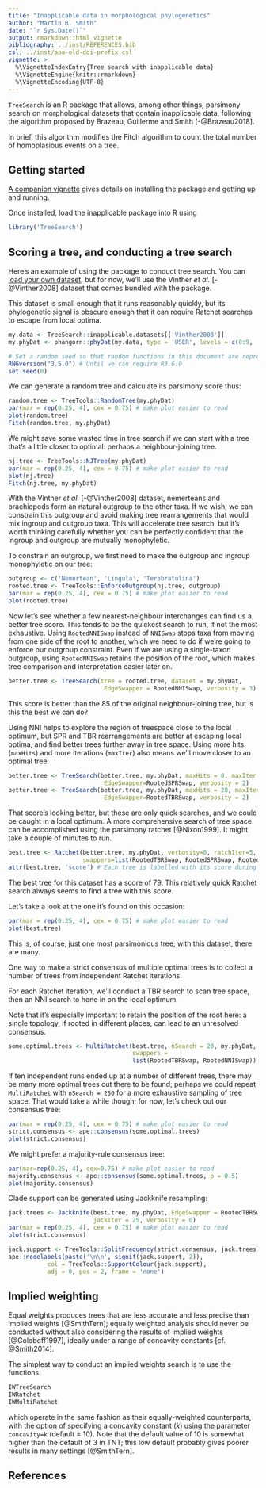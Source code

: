 ```yaml
---
title: "Inapplicable data in morphological phylogenetics"
author: "Martin R. Smith"
date: "`r Sys.Date()`"
output: rmarkdown::html_vignette
bibliography: ../inst/REFERENCES.bib
csl: ../inst/apa-old-doi-prefix.csl
vignette: >
  %\VignetteIndexEntry{Tree search with inapplicable data}
  %\VignetteEngine{knitr::rmarkdown}
  %\VignetteEncoding{UTF-8}
---
```



`TreeSearch` is an R package that allows, among other things, parsimony search on
morphological datasets that contain inapplicable data, following the algorithm proposed
by Brazeau, Guillerme and Smith [-@Brazeau2018].

In brief, this algorithm modifies the Fitch algorithm to count the total number of homoplasious 
events on a tree.

## Getting started

[A companion vignette](getting-started.html) gives details on installing the package
and getting up and running.

<!--
# message=FALSE will suppress message when loading TreeSearch
# Temporary fix until R.oo is updated -- remove thereafter
# https://github.com/r-lib/rlang/issues/669
-->

Once installed, load the inapplicable package into R using
```r
library('TreeSearch')
```

## Scoring a tree, and conducting a tree search

Here's an example of using the package to conduct tree search.
You can [load your own dataset](load-data.html), but for now, we'll use the 
Vinther _et al._ [-@Vinther2008] dataset that comes bundled with the package.

This dataset is small enough that it runs reasonably quickly, but its phylogenetic
signal is obscure enough that it can require Ratchet searches to escape from local optima.

```r
my.data <- TreeSearch::inapplicable.datasets[['Vinther2008']]
my.phyDat <- phangorn::phyDat(my.data, type = 'USER', levels = c(0:9, '-'))
```

```R
# Set a random seed so that random functions in this document are reproducible
RNGversion("3.5.0") # Until we can require R3.6.0
set.seed(0)
```

We can generate a random tree and calculate its parsimony score thus:
```r
random.tree <- TreeTools::RandomTree(my.phyDat)
par(mar = rep(0.25, 4), cex = 0.75) # make plot easier to read
plot(random.tree)
Fitch(random.tree, my.phyDat)
```

We might save some wasted time in tree search if we can start with a tree that's a little 
closer to optimal: perhaps a neighbour-joining tree.
```r
nj.tree <- TreeTools::NJTree(my.phyDat)
par(mar = rep(0.25, 4), cex = 0.75) # make plot easier to read
plot(nj.tree)
Fitch(nj.tree, my.phyDat)
```

With the Vinther _et al._ [-@Vinther2008] dataset, nemerteans and brachiopods form an natural outgroup to 
the other taxa. 
If we wish, we can constrain this outgroup and avoid making tree rearrangements that would mix 
ingroup and outgroup taxa.
This will accelerate tree search, but it's worth thinking carefully whether you can be perfectly
confident that the ingroup and outgroup are mutually monophyletic.

To constrain an outgroup, we first need to make the outgroup and ingroup monophyletic on our tree:

```r
outgroup <- c('Nemertean', 'Lingula', 'Terebratulina')
rooted.tree <- TreeTools::EnforceOutgroup(nj.tree, outgroup)
par(mar = rep(0.25, 4), cex = 0.75) # make plot easier to read
plot(rooted.tree)
```


Now let's see whether a few nearest-neighbour interchanges can find us a better tree score. 
This tends to be the quickest search to run, if not the most exhaustive.
Using `RootedNNISwap` instead of `NNISwap` stops taxa from moving from one side of the root to another,
which we need to do if we're going to enforce our outgroup constraint.  Even if we are using a
single-taxon outgroup, using `RootedNNISwap` retains the position of the root, which makes tree
comparison and interpretation easier later on.

```r
better.tree <- TreeSearch(tree = rooted.tree, dataset = my.phyDat, 
                           EdgeSwapper = RootedNNISwap, verbosity = 3)
```

This score is better than the 85 of the original neighbour-joining tree, but is this the best we can do?

Using NNI helps to explore the region of treespace close to the local optimum, but SPR and TBR 
rearrangements are better at escaping local optima, and find better trees
further away in tree space.  Using more hits (`maxHits`) and more iterations (`maxIter`) also
means we'll move closer to an optimal tree.
```r
better.tree <- TreeSearch(better.tree, my.phyDat, maxHits = 8, maxIter = 10000,
                           EdgeSwapper=RootedSPRSwap, verbosity = 2)
better.tree <- TreeSearch(better.tree, my.phyDat, maxHits = 20, maxIter = 40000, 
                           EdgeSwapper=RootedTBRSwap, verbosity = 2)
```

That score's looking better, but these are only quick searches, and we could be caught in a local optimum. 
A more comprehensive search of tree space can be accomplished using the parsimony ratchet [@Nixon1999].
It might take a couple of minutes to run.

```r
best.tree <- Ratchet(better.tree, my.phyDat, verbosity=0, ratchIter=5,
                     swappers=list(RootedTBRSwap, RootedSPRSwap, RootedNNISwap))
attr(best.tree, 'score') # Each tree is labelled with its score during tree search
```

The best tree for this dataset has a score of 79.  This relatively quick Ratchet search always seems
to find a tree with this score.

Let's take a look at the one it's found on this occasion:
```r
par(mar = rep(0.25, 4), cex = 0.75) # make plot easier to read
plot(best.tree)
```

This is, of course, just one most parsimonious tree; with this dataset, there are many.

One way to make a strict consensus of multiple optimal trees is to collect a 
number of trees from independent Ratchet iterations.

For each Ratchet iteration, we'll conduct a TBR search to scan tree space, 
then an NNI search to hone in on the local optimum.

Note that it's especially important to retain the position of the root here:
a single topology, if rooted in different places, can lead to an unresolved consensus.

```r
some.optimal.trees <- MultiRatchet(best.tree, nSearch = 20, my.phyDat,
                                   swappers = 
                                   list(RootedTBRSwap, RootedNNISwap))
```

If ten independent runs ended up at a number of different trees, there may be many more optimal trees out there to  be found; perhaps we could repeat `MultiRatchet` with `nSearch = 250` for a more exhaustive sampling of tree space.
That would take a while though; for now, let's check out our consensus tree:

```r
par(mar = rep(0.25, 4), cex = 0.75) # make plot easier to read
strict.consensus <- ape::consensus(some.optimal.trees)
plot(strict.consensus)
```

We might prefer a majority-rule consensus tree:

```r
par(mar=rep(0.25, 4), cex=0.75) # make plot easier to read
majority.consensus <- ape::consensus(some.optimal.trees, p = 0.5)
plot(majority.consensus)
```

Clade support can be generated using Jackknife resampling:

```r
jack.trees <- Jackknife(best.tree, my.phyDat, EdgeSwapper = RootedTBRSwap,
                        jackIter = 25, verbosity = 0)
par(mar = rep(0.25, 4), cex = 0.75) # make plot easier to read
plot(strict.consensus)

jack.support <- TreeTools::SplitFrequency(strict.consensus, jack.trees) / length(jack.trees)
ape::nodelabels(paste('\n\n', signif(jack.support, 2)), 
           col = TreeTools::SupportColour(jack.support), 
           adj = 0, pos = 2, frame = 'none')
```


## Implied weighting
Equal weights produces trees that are less accurate and less precise than implied weights [@SmithTern]; equally weighted analysis should never be conducted without also considering the results of implied weights [@Goloboff1997], ideally under a range of concavity constants [cf. @Smith2014].

The simplest way to conduct an implied weights search is to use the functions
```R 
IWTreeSearch
IWRatchet
IWMultiRatchet
```
which operate in the same fashion as their equally-weighted counterparts,
with the option of specifying a concavity constant (_k_) using 
the parameter `concavity=k` (default = 10).  Note that the default value of 
10 is somewhat higher than the default of 3 in TNT; this low default probably
gives poorer results in many settings [@SmithTern].

## References
